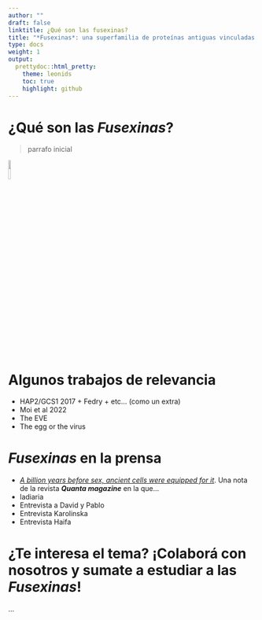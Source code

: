 ```yaml
---
author: ""
draft: false
linktitle: ¿Qué son las fusexinas?
title: "*Fusexinas*: una superfamilia de proteínas antiguas vinculadas al orígen de los eucariotas"
type: docs
weight: 1
output:
  prettydoc::html_pretty:
    theme: leonids
    toc: true
    highlight: github
---
```


# ¿Qué son las _Fusexinas_?

> parrafo inicial

![](imgs/meet_fusexins_spa.png){width="10%"}

# Algunos trabajos de relevancia
- HAP2/GCS1 2017 + Fedry + etc... (como un extra)
- Moi et al 2022
- The EVE
- The egg or the virus

# _Fusexinas_ en la prensa
- [_A billion years before sex, ancient cells were equipped for it_](https://www.quantamagazine.org/ancient-cells-had-sex-fusion-proteins-long-before-sex-evolved-20220216/). Una nota de la revista ***Quanta magazine*** en la que...
- ladiaria
- Entrevista a David y Pablo
- Entrevista Karolinska
- Entrevista Haifa

# ¿Te interesa el tema? ¡Colaborá con nosotros y sumate a estudiar a las _Fusexinas_!
...
